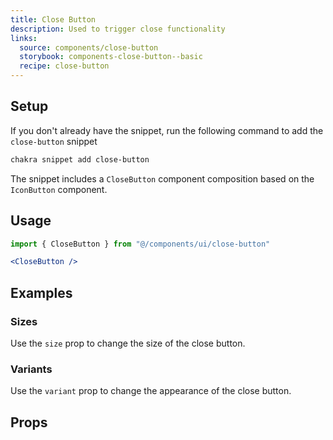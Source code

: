 ```yaml
---
title: Close Button
description: Used to trigger close functionality
links:
  source: components/close-button
  storybook: components-close-button--basic
  recipe: close-button
---
```


<ExampleTabs name="close-button-basic" />

## Setup

If you don't already have the snippet, run the following command to add the
`close-button` snippet

```sh
chakra snippet add close-button
```

The snippet includes a `CloseButton` component composition based on the
`IconButton` component.

## Usage

```jsx
import { CloseButton } from "@/components/ui/close-button"
```

```jsx
<CloseButton />
```

## Examples

### Sizes

Use the `size` prop to change the size of the close button.

<ExampleTabs name="close-button-with-sizes" />

### Variants

Use the `variant` prop to change the appearance of the close button.

<ExampleTabs name="close-button-with-variants" />

## Props

<PropTable component="Button" part="Button" />
